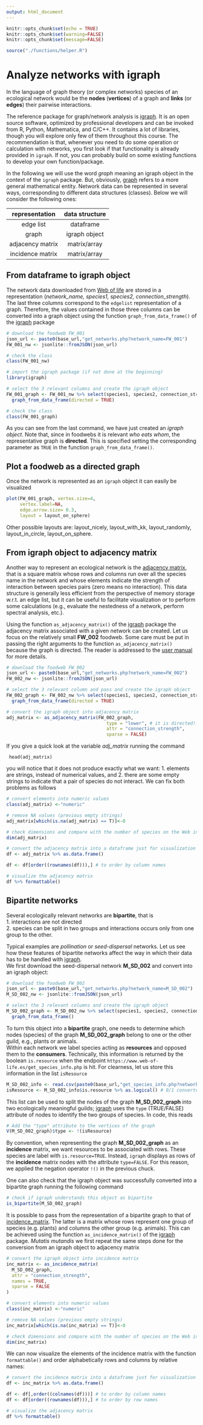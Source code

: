 ```yaml
---
output: html_document
---
```


```r
knitr::opts_chunk$set(echo = TRUE)
knitr::opts_chunk$set(warning=FALSE)
knitr::opts_chunk$set(message=FALSE)

source("./functions/helper.R")
```
# Analyze networks with igraph

In the language of graph theory (or complex networks) species of an ecological network would be the **nodes** (**vertices**) of a graph and **links** (or **edges**) their pairwise interactions. 

The reference package for graph/network analysis is <a href="https://igraph.org/" target="_blank">igraph</a>. 
It is an open source software, optimized by professional developers and can be invoked from R, Python, Mathematica, and C/C++. It contains a lot of libraries, though you will explore only few of them throughout this course. 
The recommendation is that, whenever you need to do some operation or calculation with networks, you first look if that functionality is already provided in `igraph`. If not, you can probably build on some existing functions to develop your own function/package. 

In the following we will use the word *graph* meaning an igraph object in the context of the `igraph` package. But, obviously, <a href="https://en.wikipedia.org/wiki/Graph" target="_blank">graph</a> refers to a more general mathematical entity. 
Network data can be represented in several ways, corresponding to different data structures (classes). Below we will consider the following ones: 

| representation | data structure | 
|:----:|:---------------:|
| edge list | dataframe | 
| graph | igraph object | 
| adjacency matrix | matrix/array |
| incidence matrix | matrix/array | 



## From dataframe to igraph object 

The network data downloaded from <a href="https://www.web-of-life.es" target="_blank">Web of life</a> are stored in a representation (*network_name, species1, species2, connection_strength*). The last three columns correspond to the `edgelist` representation of a graph. Therefore, the values contained in those three columns can be converted into a graph object using the function `graph_from_data_frame()` of the  <a href="https://igraph.org/" target="_blank">igraph</a> package 
```r
# download the foodweb FW_001 
json_url <- paste0(base_url,"get_networks.php?network_name=FW_001")
FW_001_nw <- jsonlite::fromJSON(json_url)

# check the class 
class(FW_001_nw) 

# import the igraph package (if not done at the beginning) 
library(igraph)

# select the 3 relevant columns and create the igraph object 
FW_001_graph <- FW_001_nw %>% select(species1, species2, connection_strength) %>% 
  graph_from_data_frame(directed = TRUE)

# check the class 
class(FW_001_graph) 
```

As you can see from the last command, we have just created an *igraph object*. Note that, since in foodwebs it is relevant *who eats whom*, the representative graph is **directed**. This is specified setting the corresponding  parameter as `TRUE` in the function `graph_from_data_frame()`.  
 


## Plot a foodweb as a directed graph

Once the network is represented as an `igraph` object it  can easily  be visualized 

```r
plot(FW_001_graph, vertex.size=4, 
     vertex.label=NA, 
     edge.arrow.size= 0.3, 
     layout = layout_on_sphere)  
```

Other possible layouts are: layout_nicely, layout_with_kk, layout_randomly, layout_in_circle, layout_on_sphere.  



## From igraph object to adjacency matrix 

Another way to represent an ecological network is the 
<a href="https://en.wikipedia.org/wiki/Adjacency_matrix#:~:text=The%20adjacency%20matrix%20of%20a,the%20degree%20of%20each%20vertex." target="_blank">adjacency matrix</a>, that is a square matrix whose rows and columns run over all the species name in the network and whose elements indicate the strength of interaction between species pairs (zero means no interaction). This data structure is generally less efficient from the perspective of memory storage w.r.t. an edge list, but it can be useful to facilitate visualization or to perform some calculations (e.g., evaluate the nestedness of a network, perform spectral analysis, etc.). 

Using the function `as_adjacency_matrix()` of the <a href="https://igraph.org/" target="_blank">igraph</a> package 
the adjacency matrix associated with a given network can be created.  Let us focus on the relatively small **FW_002** foodweb. Some care must be put in passing the right arguments to the function `as_adjacency_matrix()`  
because the graph is directed. The reader is addressed to the 
<a href="https://igraph.org/r/doc/as_adjacency_matrix.html" target="_blank">user manual</a> for more details. 


```r

# download the foodweb FW_002
json_url <- paste0(base_url,"get_networks.php?network_name=FW_002")
FW_002_nw <- jsonlite::fromJSON(json_url)

# select the 3 relevant column and pass and create the igraph object 
FW_002_graph <- FW_002_nw %>% select(species1, species2, connection_strength) %>% 
  graph_from_data_frame(directed = TRUE)

# convert the igraph object into adjacency matrix 
adj_matrix <- as_adjacency_matrix(FW_002_graph, 
                                     type = "lower", # it is directed!!!
                                     attr = "connection_strength",
                                     sparse = FALSE)  

```
If you give a quick look at the variable *adj_matrix* running the command 
```
 head(adj_matrix)
```
you will notice that it does not produce exactly what we want: 1. elements are strings, instead of numerical values, and 2. there are some empty strings to indicate that a pair of species do not interact. We can fix both problems as follows     
```r
# convert elements into numeric values 
class(adj_matrix) <-"numeric"

# remove NA values (previous empty strings)
adj_matrix[which(is.na(adj_matrix) == T)]<-0

# check dimensions and compare with the number of species on the Web interface 
dim(adj_matrix)
```


```r
# convert the adjacency matrix into a dataframe just for visualization purposes 
df <- adj_matrix %>% as.data.frame() 

df <- df[order((rownames(df))),] # to order by column names 

# visualize the adjacency matrix 
df %>% formattable()
```




## Bipartite networks {#bipartite-nw-02}

Several ecologically relevant networks are **bipartite**, that is <br>
1. interactions are not directed <br>
2. species can be split in two groups and interactions occurs only from one group to the other.   

Typical examples are *pollination* or *seed-dispersal* networks. Let us see how these features of bipartite networks affect the way in which their data has to be handled with <a href="https://igraph.org/" target="_blank">igraph</a>.  
We first  download the seed-dispersal network **M_SD_002** and convert into an igraph object: 
```r
# download the foodweb FW_002
json_url <- paste0(base_url,"get_networks.php?network_name=M_SD_002")
M_SD_002_nw <- jsonlite::fromJSON(json_url)

# select the 3 relevant columns and create the igraph object 
M_SD_002_graph <- M_SD_002_nw %>% select(species1, species2, connection_strength) %>% 
  graph_from_data_frame() 
```

To turn this object into a **bipartite** graph, one needs to determine which nodes (species) of the graph **M_SD_002_graph** belong to one or the other guild, e.g., plants or animals.  
Within each network we label species acting as **resources** and opposed them to the  **consumers**. Technically, this information is returned by the boolean `is.resource` when the endpoint `https://www.web-of-life.es/get_species_info.php` is hit. 
For clearness, let us store this information in the list `isResource`  

```r
M_SD_002_info <- read.csv(paste0(base_url,"get_species_info.php?network_name=M_SD_002"))
isResource <- M_SD_002_info$is.resource %>% as.logical() # 0/1 converted to FALSE/TRUE
```

This list can be used to split the nodes of the graph **M_SD_002_graph** into two ecologically meaningful guilds;  <a href="https://igraph.org/" target="_blank">igraph</a> uses the `type` (TRUE/FALSE) attribute of nodes to identify the two groups of species. In code,  this reads 

```r
# Add the "type" attribute to the vertices of the graph 
V(M_SD_002_graph)$type <- !(isResource) 
```

By convention, when representing the graph **M_SD_002_graph** as an **incidence** matrix, we want resources to be associated with rows. These species are label with `is.resource=TRUE`. Instead, `igraph` displays as rows of the **incidence** matrix nodes with the attribute `type=FALSE`. For this reason, we applied the negation operator `!()` in the previous chuck.  

One can also check that the igraph object was successfully converted into a bipartite graph running the following command  
```r
# check if igraph understands this object as bipartite 
is_bipartite(M_SD_002_graph)
```
It is possible to pass from the representation of a bipartite graph to that of 
<a href="https://en.wikipedia.org/wiki/Incidence_matrix#Undirected_and_directed_graphs" target="_blank">incidence_matrix</a>. 
The latter is a matrix whose rows represent one group of species (e.g. plants) and  columns the other group (e.g. animals).
This can be achieved using the function `as_incidence_matrix()` of the 
<a href="https://igraph.org/" target="_blank">igraph</a> package. 
*Mutatis mutandis* we first repeat the same steps done for the conversion from an igraph object to adjacency matrix 
```r
# convert the igraph object into incidence matrix 
inc_matrix <- as_incidence_matrix(
  M_SD_002_graph,
  attr = "connection_strength",
  names = TRUE,
  sparse = FALSE
)

# convert elements into numeric values 
class(inc_matrix) <-"numeric"

# remove NA values (previous empty strings)
inc_matrix[which(is.na(inc_matrix) == T)]<-0

# check dimensions and compare with the number of species on the Web interface 
dim(inc_matrix)
```

We can now visualize the elements of the incidence matrix with the function `formattable()` and order alphabetically rows and columns by relative names: 
```r
# convert the incidence matrix into a dataframe just for visualization purposes 
df <- inc_matrix %>% as.data.frame() 

df <- df[,order((colnames(df)))] # to order by column names 
df <- df[order((rownames(df))),] # to order by row names 

# visualize the adjacency matrix 
df %>% formattable()
```

